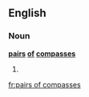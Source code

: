 ==English==

===Noun===
'''[[pairs]] [[of]] [[compasses]]'''

#{{plural of|pair of compasses}}

[[fr:pairs of compasses]]